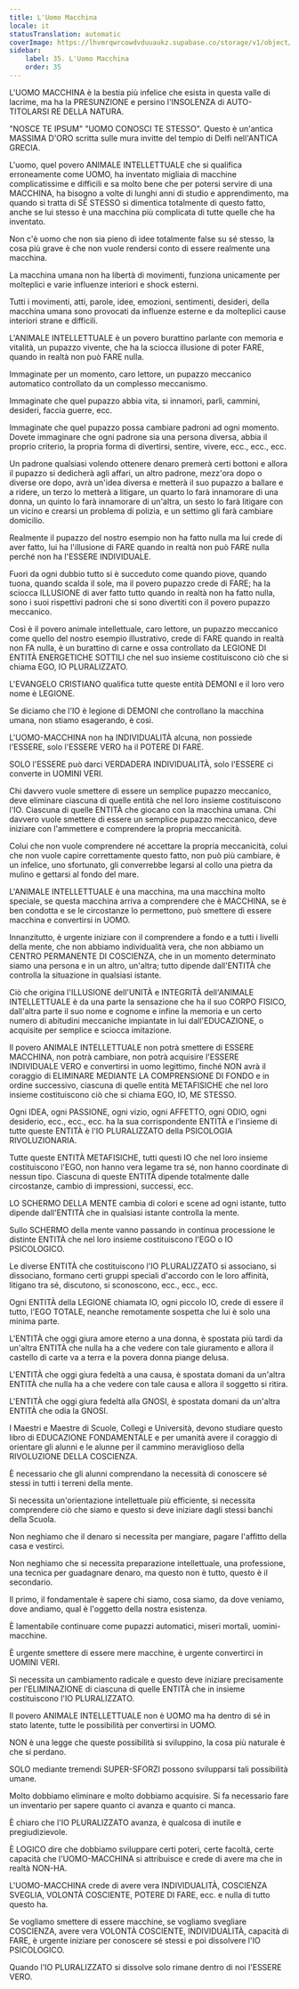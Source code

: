 ```yaml
---
title: L'Uomo Macchina
locale: it
statusTranslation: automatic
coverImage: https://lhvmrqwrcowdvduuaukz.supabase.co/storage/v1/object/public/strapi-uploads/small_cover-educacion-fundamental.webp-2d51a7828a2b1309555be27f7e2a61a0.webp
sidebar:
    label: 35. L'Uomo Macchina
    order: 35
---
```

L'UOMO MACCHINA è la bestia più infelice che esista in questa valle di lacrime, ma ha la PRESUNZIONE e persino l'INSOLENZA di AUTO-TITOLARSI RE DELLA NATURA.

"NOSCE TE IPSUM" "UOMO CONOSCI TE STESSO". Questo è un'antica MASSIMA D'ORO scritta sulle mura invitte del tempio di Delfi nell'ANTICA GRECIA.

L'uomo, quel povero ANIMALE INTELLETTUALE che si qualifica erroneamente come UOMO, ha inventato migliaia di macchine complicatissime e difficili e sa molto bene che per potersi servire di una MACCHINA, ha bisogno a volte di lunghi anni di studio e apprendimento, ma quando si tratta di SÉ STESSO si dimentica totalmente di questo fatto, anche se lui stesso è una macchina più complicata di tutte quelle che ha inventato.

Non c'è uomo che non sia pieno di idee totalmente false su sé stesso, la cosa più grave è che non vuole rendersi conto di essere realmente una macchina.

La macchina umana non ha libertà di movimenti, funziona unicamente per molteplici e varie influenze interiori e shock esterni.

Tutti i movimenti, atti, parole, idee, emozioni, sentimenti, desideri, della macchina umana sono provocati da influenze esterne e da molteplici cause interiori strane e difficili.

L'ANIMALE INTELLETTUALE è un povero burattino parlante con memoria e vitalità, un pupazzo vivente, che ha la sciocca illusione di poter FARE, quando in realtà non può FARE nulla.

Immaginate per un momento, caro lettore, un pupazzo meccanico automatico controllato da un complesso meccanismo.

Immaginate che quel pupazzo abbia vita, si innamori, parli, cammini, desideri, faccia guerre, ecc.

Immaginate che quel pupazzo possa cambiare padroni ad ogni momento. Dovete immaginare che ogni padrone sia una persona diversa, abbia il proprio criterio, la propria forma di divertirsi, sentire, vivere, ecc., ecc., ecc.

Un padrone qualsiasi volendo ottenere denaro premerà certi bottoni e allora il pupazzo si dedicherà agli affari, un altro padrone, mezz'ora dopo o diverse ore dopo, avrà un'idea diversa e metterà il suo pupazzo a ballare e a ridere, un terzo lo metterà a litigare, un quarto lo farà innamorare di una donna, un quinto lo farà innamorare di un'altra, un sesto lo farà litigare con un vicino e crearsi un problema di polizia, e un settimo gli farà cambiare domicilio.

Realmente il pupazzo del nostro esempio non ha fatto nulla ma lui crede di aver fatto, lui ha l'illusione di FARE quando in realtà non può FARE nulla perché non ha l'ESSERE INDIVIDUALE.

Fuori da ogni dubbio tutto si è succeduto come quando piove, quando tuona, quando scalda il sole, ma il povero pupazzo crede di FARE; ha la sciocca ILLUSIONE di aver fatto tutto quando in realtà non ha fatto nulla, sono i suoi rispettivi padroni che si sono divertiti con il povero pupazzo meccanico.

Così è il povero animale intellettuale, caro lettore, un pupazzo meccanico come quello del nostro esempio illustrativo, crede di FARE quando in realtà non FA nulla, è un burattino di carne e ossa controllato da LEGIONE DI ENTITÀ ENERGETICHE SOTTILI che nel suo insieme costituiscono ciò che si chiama EGO, IO PLURALIZZATO.

L'EVANGELO CRISTIANO qualifica tutte queste entità DEMONI e il loro vero nome è LEGIONE.

Se diciamo che l'IO è legione di DEMONI che controllano la macchina umana, non stiamo esagerando, è così.

L'UOMO-MACCHINA non ha INDIVIDUALITÀ alcuna, non possiede l'ESSERE, solo l'ESSERE VERO ha il POTERE DI FARE.

SOLO l'ESSERE può darci VERDADERA INDIVIDUALITÀ, solo l'ESSERE ci converte in UOMINI VERI.

Chi davvero vuole smettere di essere un semplice pupazzo meccanico, deve eliminare ciascuna di quelle entità che nel loro insieme costituiscono l'IO. Ciascuna di quelle ENTITÀ che giocano con la macchina umana. Chi davvero vuole smettere di essere un semplice pupazzo meccanico, deve iniziare con l'ammettere e comprendere la propria meccanicità.

Colui che non vuole comprendere né accettare la propria meccanicità, colui che non vuole capire correttamente questo fatto, non può più cambiare, è un infelice, uno sfortunato, gli converrebbe legarsi al collo una pietra da mulino e gettarsi al fondo del mare.

L'ANIMALE INTELLETTUALE è una macchina, ma una macchina molto speciale, se questa macchina arriva a comprendere che è MACCHINA, se è ben condotta e se le circostanze lo permettono, può smettere di essere macchina e convertirsi in UOMO.

Innanzitutto, è urgente iniziare con il comprendere a fondo e a tutti i livelli della mente, che non abbiamo individualità vera, che non abbiamo un CENTRO PERMANENTE DI COSCIENZA, che in un momento determinato siamo una persona e in un altro, un'altra; tutto dipende dall'ENTITÀ che controlla la situazione in qualsiasi istante.

Ciò che origina l'ILLUSIONE dell'UNITÀ e INTEGRITÀ dell'ANIMALE INTELLETTUALE è da una parte la sensazione che ha il suo CORPO FISICO, dall'altra parte il suo nome e cognome e infine la memoria e un certo numero di abitudini meccaniche impiantate in lui dall'EDUCAZIONE, o acquisite per semplice e sciocca imitazione.

Il povero ANIMALE INTELLETTUALE non potrà smettere di ESSERE MACCHINA, non potrà cambiare, non potrà acquisire l'ESSERE INDIVIDUALE VERO e convertirsi in uomo legittimo, finché NON avrà il coraggio di ELIMINARE MEDIANTE LA COMPRENSIONE DI FONDO e in ordine successivo, ciascuna di quelle entità METAFISICHE che nel loro insieme costituiscono ciò che si chiama EGO, IO, ME STESSO.

Ogni IDEA, ogni PASSIONE, ogni vizio, ogni AFFETTO, ogni ODIO, ogni desiderio, ecc., ecc., ecc. ha la sua corrispondente ENTITÀ e l'insieme di tutte queste ENTITÀ è l'IO PLURALIZZATO della PSICOLOGIA RIVOLUZIONARIA.

Tutte queste ENTITÀ METAFISICHE, tutti questi IO che nel loro insieme costituiscono l'EGO, non hanno vera legame tra sé, non hanno coordinate di nessun tipo. Ciascuna di queste ENTITÀ dipende totalmente dalle circostanze, cambio di impressioni, successi, ecc.

LO SCHERMO DELLA MENTE cambia di colori e scene ad ogni istante, tutto dipende dall'ENTITÀ che in qualsiasi istante controlla la mente.

Sullo SCHERMO della mente vanno passando in continua processione le distinte ENTITÀ che nel loro insieme costituiscono l'EGO o IO PSICOLOGICO.

Le diverse ENTITÀ che costituiscono l'IO PLURALIZZATO si associano, si dissociano, formano certi gruppi speciali d'accordo con le loro affinità, litigano tra sé, discutono, si sconoscono, ecc., ecc., ecc.

Ogni ENTITÀ della LEGIONE chiamata IO, ogni piccolo IO, crede di essere il tutto, l'EGO TOTALE, neanche remotamente sospetta che lui è solo una minima parte.

L'ENTITÀ che oggi giura amore eterno a una donna, è spostata più tardi da un'altra ENTITÀ che nulla ha a che vedere con tale giuramento e allora il castello di carte va a terra e la povera donna piange delusa.

L'ENTITÀ che oggi giura fedeltà a una causa, è spostata domani da un'altra ENTITÀ che nulla ha a che vedere con tale causa e allora il soggetto si ritira.

L'ENTITÀ che oggi giura fedeltà alla GNOSI, è spostata domani da un'altra ENTITÀ che odia la GNOSI.

I Maestri e Maestre di Scuole, Collegi e Università, devono studiare questo libro di EDUCAZIONE FONDAMENTALE e per umanità avere il coraggio di orientare gli alunni e le alunne per il cammino meraviglioso della RIVOLUZIONE DELLA COSCIENZA.

È necessario che gli alunni comprendano la necessità di conoscere sé stessi in tutti i terreni della mente.

Si necessita un'orientazione intellettuale più efficiente, si necessita comprendere ciò che siamo e questo si deve iniziare dagli stessi banchi della Scuola.

Non neghiamo che il denaro si necessita per mangiare, pagare l'affitto della casa e vestirci.

Non neghiamo che si necessita preparazione intellettuale, una professione, una tecnica per guadagnare denaro, ma questo non è tutto, questo è il secondario.

Il primo, il fondamentale è sapere chi siamo, cosa siamo, da dove veniamo, dove andiamo, qual è l'oggetto della nostra esistenza.

È lamentabile continuare come pupazzi automatici, miseri mortali, uomini-macchine.

È urgente smettere di essere mere macchine, è urgente convertirci in UOMINI VERI.

Si necessita un cambiamento radicale e questo deve iniziare precisamente per l'ELIMINAZIONE di ciascuna di quelle ENTITÀ che in insieme costituiscono l'IO PLURALIZZATO.

Il povero ANIMALE INTELLETTUALE non è UOMO ma ha dentro di sé in stato latente, tutte le possibilità per convertirsi in UOMO.

NON è una legge che queste possibilità si sviluppino, la cosa più naturale è che si perdano.

SOLO mediante tremendi SUPER-SFORZI possono svilupparsi tali possibilità umane.

Molto dobbiamo eliminare e molto dobbiamo acquisire. Si fa necessario fare un inventario per sapere quanto ci avanza e quanto ci manca.

È chiaro che l'IO PLURALIZZATO avanza, è qualcosa di inutile e pregiudizievole.

È LOGICO dire che dobbiamo sviluppare certi poteri, certe facoltà, certe capacità che l'UOMO-MACCHINA si attribuisce e crede di avere ma che in realtà NON-HA.

L'UOMO-MACCHINA crede di avere vera INDIVIDUALITÀ, COSCIENZA SVEGLIA, VOLONTÀ COSCIENTE, POTERE DI FARE, ecc. e nulla di tutto questo ha.

Se vogliamo smettere di essere macchine, se vogliamo svegliare COSCIENZA, avere vera VOLONTÀ COSCIENTE, INDIVIDUALITÀ, capacità di FARE, è urgente iniziare per conoscere sé stessi e poi dissolvere l'IO PSICOLOGICO.

Quando l'IO PLURALIZZATO si dissolve solo rimane dentro di noi l'ESSERE VERO.

